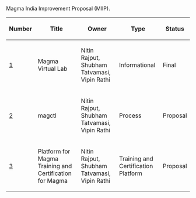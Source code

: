Magma India Improvement Proposal (MIIP).

{| class="wikitable sortable" style="width: auto; text-align: center; font-size: smaller; table-layout: fixed;"
!Number
!Title
!Owner
!Type
!Status
|- style="background-color: #ffcfcf"
| [[https://github.com/magmaindia/docs|1]]
| Magma Virtual Lab
| Nitin Rajput, Shubham Tatvamasi, Vipin Rathi
| Informational
| Final
|- style="background-color: #cfffcf"
| [[miip2.md|2]]
| magctl
| Nitin Rajput, Shubham Tatvamasi, Vipin Rathi
| Process
| Proposal
|- style="background-color: #ffcfcf"
| [[miip3.md|3]]
| Platform for Magma Training and Certification for Magma
| Nitin Rajput, Shubham Tatvamasi, Vipin Rathi
| Training and Certification Platform
| Proposal
|}

